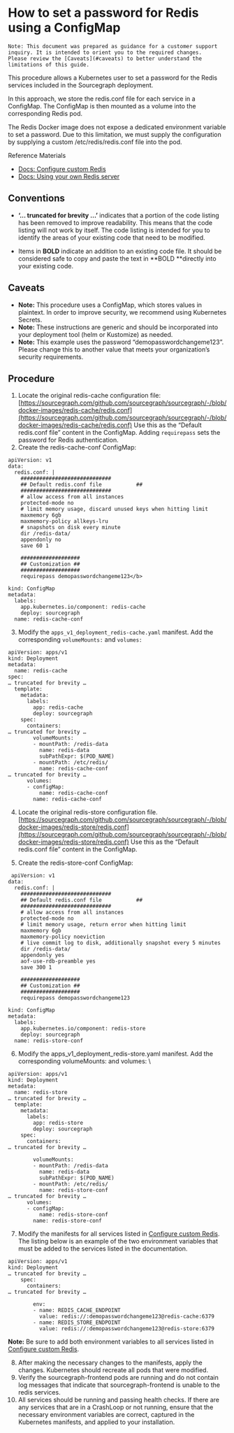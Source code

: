 
# How to set a password for Redis using a ConfigMap


```
Note: This document was prepared as guidance for a customer support inquiry. It is intended to orient you to the required changes.
Please review the [Caveats](#caveats) to better understand the limitations of this guide.
```


This procedure allows a Kubernetes user to set a password for the Redis services included in the Sourcegraph deployment.

In this approach, we store the redis.conf file for each service in a ConfigMap. The ConfigMap is then mounted as a volume into the corresponding Redis pod.

The Redis Docker image does not expose a dedicated environment variable to set a password. Due to this limitation, we must supply the configuration by supplying a custom /etc/redis/redis.conf file into the pod.

Reference Materials



* [Docs: Configure custom Redis](/admin/deploy/kubernetes/configure#external-redis)
* [Docs: Using your own Redis server](/admin/external_services/redis)


## Conventions



* **‘... truncated for brevity …’** indicates that a portion of the code listing has been removed to improve readability. This means that the code listing will not work by itself. The code listing is intended for you to identify the areas of your existing code that need to be modified.

* Items in **BOLD** indicate an addition to an existing code file. It should be considered safe to copy and paste the text in **BOLD **directly into your existing code.


## Caveats



* **Note:** This procedure uses a ConfigMap, which stores values in plaintext. In order to improve security, we recommend using Kubernetes Secrets.
* **Note:** These instructions are generic and should be incorporated into your deployment tool (helm or Kustomize) as needed.
* **Note:** This example uses the password “demopasswordchangeme123”. Please change this to another value that meets your organization’s security requirements.


## Procedure



1. Locate the original redis-cache configuration file: [https://sourcegraph.com/github.com/sourcegraph/sourcegraph/-/blob/docker-images/redis-cache/redis.conf](https://sourcegraph.com/github.com/sourcegraph/sourcegraph/-/blob/docker-images/redis-cache/redis.conf) Use this as the “Default redis.conf file” content in the ConfigMap. Adding `requirepass` sets the password for Redis authentication.
2. Create the redis-cache-conf ConfigMap:

```
apiVersion: v1
data:
  redis.conf: |
    #############################
    ## Default redis.conf file           ##
    #############################
    # allow access from all instances
    protected-mode no
    # limit memory usage, discard unused keys when hitting limit
    maxmemory 6gb
    maxmemory-policy allkeys-lru
    # snapshots on disk every minute
    dir /redis-data/
    appendonly no
    save 60 1

    ###################
    ## Customization ##
    ###################
    requirepass demopasswordchangeme123</b>

kind: ConfigMap
metadata:
  labels:
    app.kubernetes.io/component: redis-cache
    deploy: sourcegraph
  name: redis-cache-conf
```


3. Modify the `apps_v1_deployment_redis-cache.yaml` manifest. Add the corresponding `volumeMounts:` and `volumes:`

```
apiVersion: apps/v1
kind: Deployment
metadata:
  name: redis-cache
spec:
… truncated for brevity …
  template:
    metadata:
      labels:
        app: redis-cache
        deploy: sourcegraph
    spec:
      containers:
… truncated for brevity …
        volumeMounts:
        - mountPath: /redis-data
          name: redis-data
          subPathExpr: $(POD_NAME)
        - mountPath: /etc/redis/
          name: redis-cache-conf
… truncated for brevity …
      volumes:
      - configMap:
          name: redis-cache-conf
        name: redis-cache-conf

```


4. Locate the original redis-store configuration file. [https://sourcegraph.com/github.com/sourcegraph/sourcegraph/-/blob/docker-images/redis-store/redis.conf](https://sourcegraph.com/github.com/sourcegraph/sourcegraph/-/blob/docker-images/redis-store/redis.conf) Use this as the “Default redis.conf file” content in the ConfigMap.

5. Create the redis-store-conf ConfigMap:

```
 apiVersion: v1
data:
  redis.conf: |
    #############################
    ## Default redis.conf file           ##
    #############################
    # allow access from all instances
    protected-mode no
    # limit memory usage, return error when hitting limit
    maxmemory 6gb
    maxmemory-policy noeviction
    # live commit log to disk, additionally snapshot every 5 minutes
    dir /redis-data/
    appendonly yes
    aof-use-rdb-preamble yes
    save 300 1

    ###################
    ## Customization ##
    ###################
    requirepass demopasswordchangeme123

kind: ConfigMap
metadata:
  labels:
    app.kubernetes.io/component: redis-store
    deploy: sourcegraph
  name: redis-store-conf
```


6. Modify the apps_v1_deployment_redis-store.yaml manifest. Add the corresponding volumeMounts: and volumes: \


```
apiVersion: apps/v1
kind: Deployment
metadata:
  name: redis-store
… truncated for brevity …
  template:
    metadata:
      labels:
        app: redis-store
        deploy: sourcegraph
    spec:
      containers:
… truncated for brevity …

        volumeMounts:
        - mountPath: /redis-data
          name: redis-data
          subPathExpr: $(POD_NAME)
        - mountPath: /etc/redis/
          name: redis-store-conf
… truncated for brevity …
      volumes:
      - configMap:
          name: redis-store-conf
        name: redis-store-conf

```


7. Modify the manifests for all services listed in [Configure custom Redis](/admin/install/kubernetes/configure#external-redis). The listing below is an example of the two environment variables that must be added to the services listed in the documentation.


```
apiVersion: apps/v1
kind: Deployment
… truncated for brevity …
    spec:
      containers:
… truncated for brevity …

        env:
        - name: REDIS_CACHE_ENDPOINT
          value: redis://:demopasswordchangeme123@redis-cache:6379
        - name: REDIS_STORE_ENDPOINT
          value: redis://:demopasswordchangeme123@redis-store:6379
```



**Note:** Be sure to add both environment variables to all services listed in [Configure custom Redis](/admin/install/kubernetes/configure#external-redis).



8. After making the necessary changes to the manifests, apply the changes. Kubernetes should recreate all pods that were modified.
9. Verify the sourcegraph-frontend pods are running and do not contain log messages that indicate that sourcegraph-frontend is unable to the redis services.
10. All services should be running and passing health checks. If there are any services that are in a CrashLoop or not running, ensure that the necessary environment variables are correct, captured in the Kubernetes manifests, and applied to your installation.
